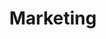 ---
slug: marketing
title: Marketing
description: AI-powered marketing strategies, campaign optimization, and growth tactics
color: emerald
featuredPost: marketing-2
---